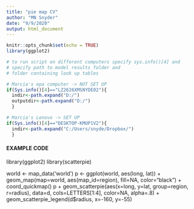 ```yaml
---
title: "pie map CV"
author: "MN Snyder"
date: "9/9/2020"
output: html_document
---
```


```r
knitr::opts_chunk$set(echo = TRUE)
library(ggplot2)
```

```r
# to run script on different computers specify sys.info()[4] and
# specify path to model results folder and
# folder containing look up tables

# Marcia's epa computer -> NOT SET UP
if(Sys.info()[4]=="LZ2626XMSNYDE02"){
  indir<-path.expand("D:/")
  outputdir<-path.expand("D:/")
  }

# Marcia's Lenovo -> SET UP
if(Sys.info()[4]=="DESKTOP-KMUP1V2"){
  indir<-path.expand("C:/Users/snyde/Dropbox/")
  }
```


#### EXAMPLE CODE ####

library(ggplot2)
library(scatterpie)

world <- map_data('world')
p <- ggplot(world, aes(long, lat)) +
    geom_map(map=world, aes(map_id=region), fill=NA, color="black") +
    coord_quickmap()
p + geom_scatterpie(aes(x=long, y=lat, group=region, r=radius),
                    data=d, cols=LETTERS[1:4], color=NA, alpha=.8) +
    geom_scatterpie_legend(d$radius, x=-160, y=-55)